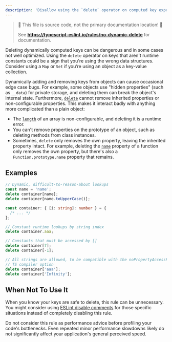 ---
description: 'Disallow using the `delete` operator on computed key expressions.'
---


> 🛑 This file is source code, not the primary documentation location! 🛑
>
> See **https://typescript-eslint.io/rules/no-dynamic-delete** for documentation.

Deleting dynamically computed keys can be dangerous and in some cases not well optimized.
Using the `delete` operator on keys that aren't runtime constants could be a sign that you're using the wrong data structures.
Consider using a `Map` or `Set` if you’re using an object as a key-value collection.

Dynamically adding and removing keys from objects can cause occasional edge case bugs. For example, some objects use "hidden properties" (such as `__data`) for private storage, and deleting them can break the object's internal state. Furthermore, [`delete`](https://developer.mozilla.org/en-US/docs/Web/JavaScript/Reference/Operators/delete) cannot remove inherited properties or non-configurable properties. This makes it interact badly with anything more complicated than a plain object:

- The [`length`](https://developer.mozilla.org/en-US/docs/Web/JavaScript/Reference/Global_Objects/Array/length) of an array is non-configurable, and deleting it is a runtime error.
- You can't remove properties on the prototype of an object, such as deleting methods from class instances.
- Sometimes, `delete` only removes the own property, leaving the inherited property intact. For example, deleting the [`name`](https://developer.mozilla.org/en-US/docs/Web/JavaScript/Reference/Global_Objects/Function/name) property of a function only removes the own property, but there's also a `Function.prototype.name` property that remains.

## Examples

<Tabs>
<TabItem value="❌ Incorrect">

```ts
// Dynamic, difficult-to-reason-about lookups
const name = 'name';
delete container[name];
delete container[name.toUpperCase()];
```

</TabItem>
<TabItem value="✅ Correct">

```ts
const container: { [i: string]: number } = {
  /* ... */
};

// Constant runtime lookups by string index
delete container.aaa;

// Constants that must be accessed by []
delete container[7];
delete container[-1];

// All strings are allowed, to be compatible with the noPropertyAccessFromIndexSignature
// TS compiler option
delete container['aaa'];
delete container['Infinity'];
```

</TabItem>
</Tabs>

## When Not To Use It

When you know your keys are safe to delete, this rule can be unnecessary.
You might consider using [ESLint disable comments](https://eslint.org/docs/latest/use/configure/rules#using-configuration-comments-1) for those specific situations instead of completely disabling this rule.

Do not consider this rule as performance advice before profiling your code's bottlenecks.
Even repeated minor performance slowdowns likely do not significantly affect your application's general perceived speed.
